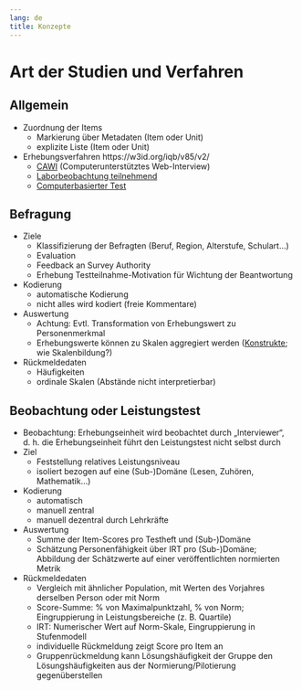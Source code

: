 ```yaml
---
lang: de
title: Konzepte
---
```


# Art der Studien und Verfahren

## Allgemein

* Zuordnung der Items
  + Markierung über Metadaten (Item oder Unit)
  + explizite Liste (Item oder Unit)
* Erhebungsverfahren https://w3id.org/iqb/v85/v2/ 
  + [CAWI](https://w3id.org/iqb/v85/v2/13) (Computerunterstütztes Web-Interview)
  + [Laborbeobachtung teilnehmend](https://w3id.org/iqb/v85/v2/22)
  + [Computerbasierter Test](https://w3id.org/iqb/v85/v2/28)

## Befragung

* Ziele
  + Klassifizierung der Befragten (Beruf, Region, Alterstufe, Schulart…)
  + Evaluation
  + Feedback an Survey Authority
  + Erhebung Testteilnahme-Motivation für Wichtung der Beantwortung
* Kodierung
  + automatische Kodierung
  + nicht alles wird kodiert (freie Kommentare)
* Auswertung
  + Achtung: Evtl. Transformation von Erhebungswert zu Personenmerkmal
  + Erhebungswerte können zu Skalen aggregiert werden ([Konstrukte](https://w3id.org/iqb/v87/cq/); wie Skalenbildung?)
* Rückmeldedaten
  + Häufigkeiten
  + ordinale Skalen (Abstände nicht interpretierbar)

## Beobachtung oder Leistungstest

* Beobachtung: Erhebungseinheit wird beobachtet durch „Interviewer“, d. h. die Erhebungseinheit führt den Leistungstest nicht selbst durch
* Ziel
  + Feststellung relatives Leistungsniveau
  + isoliert bezogen auf eine (Sub-)Domäne (Lesen, Zuhören, Mathematik…)
* Kodierung
  + automatisch
  + manuell zentral
  + manuell dezentral durch Lehrkräfte
* Auswertung
  + Summe der Item-Scores pro Testheft und (Sub-)Domäne
  + Schätzung Personenfähigkeit über IRT pro (Sub-)Domäne; Abbildung der Schätzwerte auf einer veröffentlichten normierten Metrik
* Rückmeldedaten
  + Vergleich mit ähnlicher Population, mit Werten des Vorjahres derselben Person oder mit Norm
  + Score-Summe: % von Maximalpunktzahl, % von Norm; Eingruppierung in Leistungsbereiche (z. B. Quartile)
  + IRT: Numerischer Wert auf Norm-Skale, Eingruppierung in Stufenmodell
  + individuelle Rückmeldung zeigt Score pro Item an
  + Gruppenrückmeldung kann Lösungshäufigkeit der Gruppe den Lösungshäufigkeiten aus der Normierung/Pilotierung gegenüberstellen

